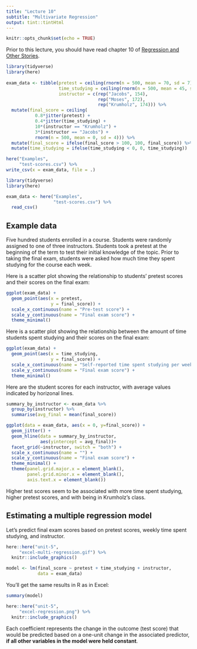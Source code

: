 ```yaml
---
title: "Lecture 10"
subtitle: "Multivariate Regression"
output: tint::tintHtml
---
```


```r
knitr::opts_chunk$set(echo = TRUE)
```

Prior to this lecture, you should have read chapter 10 of
[Regression and Other Stories](https://users.aalto.fi/~ave/ROS.pdf){target="_blank"}.

```r
library(tidyverse)
library(here) 
 
exam_data <- tibble(pretest = ceiling(rnorm(n = 500, mean = 70, sd = 7)),
                    time_studying = ceiling(rnorm(n = 500, mean = 45, sd = 15)),
                    instructor = c(rep("Jacobs", 154), 
                                   rep("Moses", 172), 
                                   rep("Krumholz", 174))) %>%
  mutate(final_score = ceiling(
           0.8*jitter(pretest) + 
           0.4*jitter(time_studying) + 
           10*(instructor == "Krumholz") + 
           3*(instructor == "Jacobs") +
           rnorm(n = 500, mean = 0, sd = 4))) %>%
  mutate(final_score = ifelse(final_score > 100, 100, final_score)) %>%
  mutate(time_studying = ifelse(time_studying < 0, 0, time_studying))

here("Examples",
     "test-scores.csv") %>%
write_csv(x = exam_data, file = .)
```

```r
library(tidyverse)
library(here) 

exam_data <- here("Examples",
                  "test-scores.csv") %>%
  read_csv()
```

## Example data

Five hundred students enrolled in a course. Students were randomly assigned to one of three
instructors. Students took a pretest at the beginning of the term to test their initial 
knowledge of the topic. Prior to taking the final exam, students were asked how much time
they spent studying for the course each week.

Here is a scatter plot showing the relationship to students' pretest scores and their 
scores on the final exam:

```r
ggplot(exam_data) +
  geom_point(aes(x = pretest,
                 y = final_score)) +
  scale_x_continuous(name = "Pre-test score") +
  scale_y_continuous(name = "Final exam score") +
  theme_minimal()
```

Here is a scatter plot showing the relationship between the amount of time students
spent studying and their scores on the final exam:

```r
ggplot(exam_data) +
  geom_point(aes(x = time_studying,
                 y = final_score)) +
  scale_x_continuous(name = "Self-reported time spent studying per week") +
  scale_y_continuous(name = "Final exam score") +
  theme_minimal()
```

Here are the student scores for each instructor, with 
average values indicated by horizonal lines.

```r
summary_by_instructor <- exam_data %>%
  group_by(instructor) %>%
  summarise(avg_final = mean(final_score))

ggplot(data = exam_data, aes(x = 0, y=final_score)) +
  geom_jitter() +
  geom_hline(data = summary_by_instructor, 
             aes(yintercept = avg_final))+
  facet_grid(~instructor, switch = "both") +
  scale_x_continuous(name = "") +
  scale_y_continuous(name = "Final exam score") +
  theme_minimal() +
  theme(panel.grid.major.x = element_blank(),
        panel.grid.minor.x = element_blank(),
        axis.text.x = element_blank())
```

Higher test scores seem to be associated with more time spent studying, higher pretest 
scores, and with being in Krumholz's class. 

## Estimating a multiple regression model

Let's predict final exam scores based on pretest scores, weekly time spent
studying, and instructor.

```r
here::here("unit-5",
     "excel-multi-regression.gif") %>%
  knitr::include_graphics()
```

```r
model <- lm(final_score ~ pretest + time_studying + instructor,
            data = exam_data)
```

You'll get the same results in R as in Excel:

```r
summary(model)
```

```r
here::here("unit-5",
     "excel-regression.png") %>%
  knitr::include_graphics()
```

Each coefficient represents the change in the outcome (test score) that 
would be predicted based on a one-unit change in the associated predictor,
**if all other variables in the model were held constant**.
